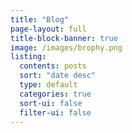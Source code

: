 ```yaml
---
title: "Blog"
page-layout: full
title-block-banner: true
image: /images/brophy.png
listing:
  contents: posts
  sort: "date desc"
  type: default
  categories: true
  sort-ui: false
  filter-ui: false
---
```

